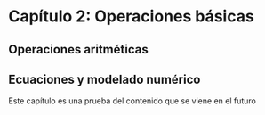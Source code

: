 # Capítulo 2: Operaciones básicas

## Operaciones aritméticas

## Ecuaciones y modelado numérico

Este capítulo es una prueba del contenido que se viene en el futuro
